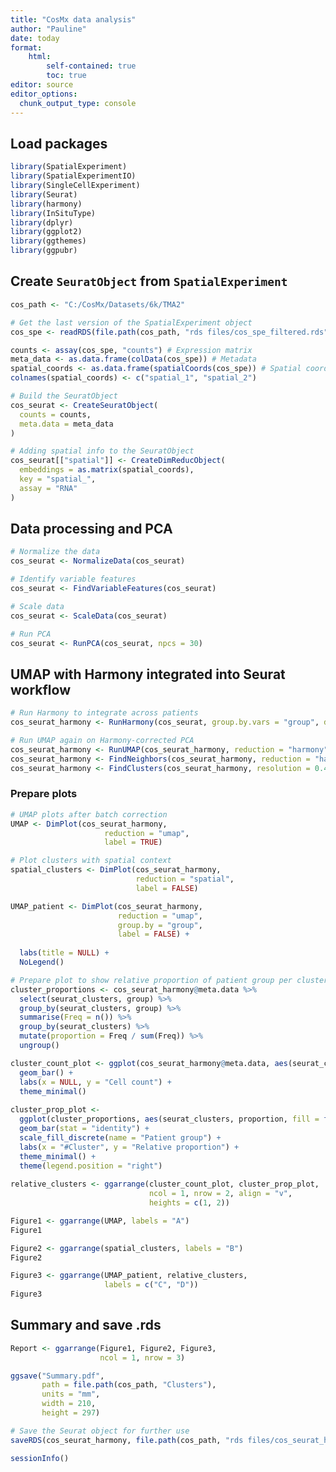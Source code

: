 ```yaml
---
title: "CosMx data analysis"
author: "Pauline"
date: today
format: 
    html:
        self-contained: true
        toc: true
editor: source
editor_options: 
  chunk_output_type: console
---
```


## Load packages

```r

library(SpatialExperiment)
library(SpatialExperimentIO)
library(SingleCellExperiment)
library(Seurat)
library(harmony)
library(InSituType)
library(dplyr)
library(ggplot2)
library(ggthemes)
library(ggpubr)

```

## Create `SeuratObject` from `SpatialExperiment`

```r

cos_path <- "C:/CosMx/Datasets/6k/TMA2"

# Get the last version of the SpatialExperiment object
cos_spe <- readRDS(file.path(cos_path, "rds files/cos_spe_filtered.rds"))

counts <- assay(cos_spe, "counts") # Expression matrix
meta_data <- as.data.frame(colData(cos_spe)) # Metadata
spatial_coords <- as.data.frame(spatialCoords(cos_spe)) # Spatial coordinates
colnames(spatial_coords) <- c("spatial_1", "spatial_2")

# Build the SeuratObject
cos_seurat <- CreateSeuratObject(
  counts = counts,     
  meta.data = meta_data    
)

# Adding spatial info to the SeuratObject
cos_seurat[["spatial"]] <- CreateDimReducObject(
  embeddings = as.matrix(spatial_coords),
  key = "spatial_",
  assay = "RNA"
)

```

## Data processing and PCA

```r

# Normalize the data
cos_seurat <- NormalizeData(cos_seurat)

# Identify variable features
cos_seurat <- FindVariableFeatures(cos_seurat)

# Scale data
cos_seurat <- ScaleData(cos_seurat)

# Run PCA
cos_seurat <- RunPCA(cos_seurat, npcs = 30)

```

## UMAP with Harmony integrated into Seurat workflow

```r

# Run Harmony to integrate across patients
cos_seurat_harmony <- RunHarmony(cos_seurat, group.by.vars = "group", dims.use = 1:30)

# Run UMAP again on Harmony-corrected PCA
cos_seurat_harmony <- RunUMAP(cos_seurat_harmony, reduction = "harmony", dims = 1:30)
cos_seurat_harmony <- FindNeighbors(cos_seurat_harmony, reduction = "harmony", dims = 1:30)
cos_seurat_harmony <- FindClusters(cos_seurat_harmony, resolution = 0.4)

```

### Prepare plots

```r

# UMAP plots after batch correction
UMAP <- DimPlot(cos_seurat_harmony, 
                     reduction = "umap", 
                     label = TRUE)

# Plot clusters with spatial context
spatial_clusters <- DimPlot(cos_seurat_harmony, 
                            reduction = "spatial", 
                            label = FALSE)

UMAP_patient <- DimPlot(cos_seurat_harmony, 
                        reduction = "umap", 
                        group.by = "group", 
                        label = FALSE) +
  
  labs(title = NULL) +
  NoLegend()

# Prepare plot to show relative proportion of patient group per cluster
cluster_proportions <- cos_seurat_harmony@meta.data %>%  
  select(seurat_clusters, group) %>%
  group_by(seurat_clusters, group) %>% 
  summarise(Freq = n()) %>% 
  group_by(seurat_clusters) %>% 
  mutate(proportion = Freq / sum(Freq)) %>% 
  ungroup()

cluster_count_plot <- ggplot(cos_seurat_harmony@meta.data, aes(seurat_clusters)) +
  geom_bar() +
  labs(x = NULL, y = "Cell count") +
  theme_minimal()
  
cluster_prop_plot <- 
  ggplot(cluster_proportions, aes(seurat_clusters, proportion, fill = factor(group))) +
  geom_bar(stat = "identity") +
  scale_fill_discrete(name = "Patient group") +
  labs(x = "#Cluster", y = "Relative proportion") +
  theme_minimal() +
  theme(legend.position = "right")
  
relative_clusters <- ggarrange(cluster_count_plot, cluster_prop_plot,
                               ncol = 1, nrow = 2, align = "v", 
                               heights = c(1, 2))

```

```r

Figure1 <- ggarrange(UMAP, labels = "A")
Figure1

Figure2 <- ggarrange(spatial_clusters, labels = "B")
Figure2

Figure3 <- ggarrange(UMAP_patient, relative_clusters,
                     labels = c("C", "D"))
Figure3

```


## Summary and save .rds

```r

Report <- ggarrange(Figure1, Figure2, Figure3,
                    ncol = 1, nrow = 3) 

ggsave("Summary.pdf",
       path = file.path(cos_path, "Clusters"),
       units = "mm", 
       width = 210,
       height = 297)

# Save the Seurat object for further use
saveRDS(cos_seurat_harmony, file.path(cos_path, "rds files/cos_seurat_harmony.rds"))

```

```r
sessionInfo()
```